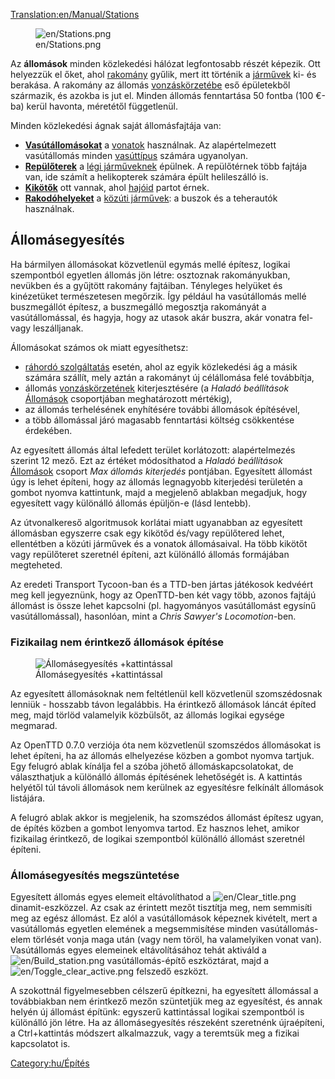 [[Translation:en/Manual/Stations]]

[[File:en/Stations.png|right]]

Az '''állomások''' minden közlekedési hálózat legfontosabb részét képezik. Ott helyezzük el őket, ahol [[hu/Manual/Base Set/Economy/Rakomány|rakomány]] gyűlik, mert itt történik a [[hu/Manual/Base Set/Vehicles/Járművek|járművek]] ki- és berakása. A rakomány az állomás [[hu/Manual/Vonzáskörzet|vonzáskörzetébe]] eső épületekből származik, és azokba is jut el. Minden állomás fenntartása 50 fontba (100 €-ba) kerül havonta, méretétől függetlenül.

Minden közlekedési ágnak saját állomásfajtája van:
*'''[[hu/Manual/Vasútállomások|Vasútállomásokat]]''' a [[hu/Manual/Base Set/Vehicles/Vonatok|vonatok]] használnak. Az alapértelmezett vasútállomás minden [[hu/Manual/Vasút típusai|vasúttípus]] számára ugyanolyan.
*'''[[hu/Manual/Repülőterek|Repülőterek]]''' a [[hu/Manual/Base Set/Vehicles/Légi járművek|légi járműveknek]] épülnek. A repülőtérnek több fajtája van, ide számít a helikopterek számára épült helileszálló is.
*'''[[hu/Trash/Kikötők|Kikötők]]''' ott vannak, ahol [[hu/Manual/Base Set/Vehicles/Hajók|hajóid]] partot érnek.
*'''[[hu/Rakodóhelyek|Rakodóhelyeket]]''' a [[hu/Manual/Base Set/Vehicles/Közúti járművek|közúti járművek]]: a buszok és a teherautók használnak.

==Állomásegyesítés==
Ha bármilyen állomásokat közvetlenül egymás mellé építesz, logikai szempontból egyetlen állomás jön létre: osztoznak rakományukban, nevükben és a gyűjtött rakomány fajtáiban. Tényleges helyüket és kinézetüket természetesen megőrzik. Így például ha vasútállomás mellé buszmegállót építesz, a buszmegálló megosztja rakományát a vasútállomással, és hagyja, hogy az utasok akár buszra, akár vonatra fel- vagy leszálljanak.

Állomásokat számos ok miatt egyesíthetsz:
*[[hu/Ráhordó szolgáltatás|ráhordó szolgáltatás]] esetén, ahol az egyik közlekedési ág a másik számára szállít, mely aztán a rakományt új célállomása felé továbbítja,
*állomás [[hu/Manual/Vonzáskörzet|vonzáskörzetének]] kiterjesztésére (a ''Haladó beállítások'' [[hu/Haladó beállítások/Állomások|Állomások]] csoportjában meghatározott mértékig),
*az állomás terhelésének enyhítésére további állomások építésével,
*a több állomással járó magasabb fenntartási költség csökkentése érdekében.

Az egyesített állomás által lefedett terület korlátozott: alapértelmezés szerint 12 mező. Ezt az értéket módosíthatod a ''Haladó beállítások'' [[hu/Haladó beállítások/Állomások|Állomások]] csoport ''Max állomás kiterjedés'' pontjában. Egyesített állomást úgy is lehet építeni, hogy az állomás legnagyobb kiterjedési területén a {{en/keypress|CTRL}} gombot nyomva kattintunk, majd a megjelenő ablakban megadjuk, hogy egyesített vagy különálló állomás épüljön-e (lásd lentebb).

Az útvonalkereső algoritmusok korlátai miatt ugyanabban az egyesített állomásban egyszerre csak egy kikötőd és/vagy repülőtered lehet, ellentétben a közúti járművek és a vonatok állomásaival. Ha több kikötőt vagy repülőteret szeretnél építeni, azt különálló állomás formájában megteheted.

Az eredeti Transport Tycoon-ban és a TTD-ben jártas játékosok kedvéért meg kell jegyeznünk, hogy az OpenTTD-ben két vagy több, azonos fajtájú állomást is össze lehet kapcsolni (pl. hagyományos vasútállomást egysínű vasútállomással), hasonlóan, mint a ''Chris Sawyer's Locomotion''-ben.

===Fizikailag nem érintkező állomások építése===
[[File:en/Join station leftclick.png|thumb|Állomásegyesítés {{en/keypress|CTRL}}+kattintással]]

Az egyesített állomásoknak nem feltétlenül kell közvetlenül szomszédosnak lenniük - hosszabb távon legalábbis. Ha érintkező állomások láncát építed meg, majd törlöd valamelyik közbülsőt, az állomás logikai egysége megmarad.

Az OpenTTD 0.7.0 verziója óta nem közvetlenül szomszédos állomásokat is lehet építeni, ha az állomás elhelyezése közben a {{en/keypress|CTRL}} gombot nyomva tartjuk. Egy felugró ablak kínálja fel a szóba jöhető állomáskapcsolatokat, de választhatjuk a különálló állomás építésének lehetőségét is. A kattintás helyétől túl távoli állomások nem kerülnek az egyesítésre felkínált állomások listájára. 

A felugró ablak akkor is megjelenik, ha szomszédos állomást építesz ugyan, de építés közben a {{en/keypress|CTRL}} gombot lenyomva tartod. Ez hasznos lehet, amikor fizikailag érintkező, de logikai szempontból különálló állomást szeretnél építeni.

===Állomásegyesítés megszüntetése===
Egyesített állomás egyes elemeit eltávolíthatod a [[File:en/Clear title.png]] dinamit-eszközzel. Az csak az érintett mezőt tisztítja meg, nem semmisíti meg az egész állomást. Ez alól a vasútállomások képeznek kivételt, mert a vasútállomás egyetlen elemének a megsemmisítése minden vasútállomás-elem törlését vonja maga után (vagy nem töröl, ha valamelyiken vonat van). Vasútállomás egyes elemeinek eltávolításához tehát aktiváld a [[File:en/Build station.png]] vasútállomás-építő eszköztárat, majd a [[File:en/Toggle clear active.png]] felszedő eszközt. 

A szokottnál figyelmesebben célszerű építkezni, ha egyesített állomással a továbbiakban nem érintkező mezőn szüntetjük meg az egyesítést, és annak helyén új állomást építünk: egyszerű kattintással logikai szempontból is különálló jön létre. Ha az állomásegyesítés részeként szeretnénk újraépíteni, a Ctrl+kattintás módszert alkalmazzuk, vagy a teremtsük meg a fizikai kapcsolatot is.

[[Category:hu/Építés]]